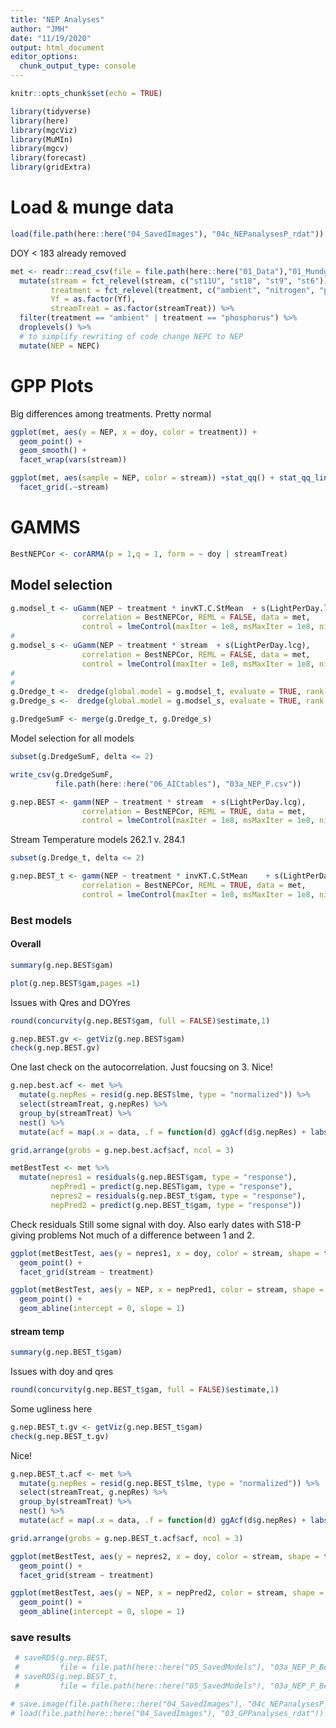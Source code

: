 ```yaml
---
title: "NEP Analyses"
author: "JMH"
date: "11/19/2020"
output: html_document
editor_options: 
  chunk_output_type: console
---
```


```r
knitr::opts_chunk$set(echo = TRUE)
```

```r
library(tidyverse)
library(here)
library(mgcViz)
library(MuMIn)
library(mgcv)
library(forecast)
library(gridExtra)
```

# Load & munge data
```r
load(file.path(here::here("04_SavedImages"), "04c_NEPanalysesP_rdat"))
```


DOY < 183 already removed
```r
met <- readr::read_csv(file = file.path(here::here("01_Data"),"01_MundgedMetabDat.csv")) %>% 
  mutate(stream = fct_relevel(stream, c("st11U", "st18", "st9", "st6")),
         treatment = fct_relevel(treatment, c("ambient", "nitrogen", "phosphorus")),
         Yf = as.factor(Yf),
         streamTreat = as.factor(streamTreat)) %>% 
  filter(treatment == "ambient" | treatment == "phosphorus") %>% 
  droplevels() %>% 
  # to simplify rewriting of code change NEPC to NEP
  mutate(NEP = NEPC)
```

# GPP Plots
Big differences among treatments. Pretty normal
```r
ggplot(met, aes(y = NEP, x = doy, color = treatment)) +
  geom_point() +
  geom_smooth() +
  facet_wrap(vars(stream))
```

```r
ggplot(met, aes(sample = NEP, color = stream)) +stat_qq() + stat_qq_line() +
  facet_grid(.~stream)
```

# GAMMS

```r
BestNEPCor <- corARMA(p = 1,q = 1, form = ~ doy | streamTreat)
```



## Model selection
```r
g.modsel_t <- uGamm(NEP ~ treatment * invKT.C.StMean  + s(LightPerDay.lcg),
                correlation = BestNEPCor, REML = FALSE, data = met,
                control = lmeControl(maxIter = 1e8, msMaxIter = 1e8, niterEM = 1000), class = "gamm")
# 
g.modsel_s <- uGamm(NEP ~ treatment * stream  + s(LightPerDay.lcg),
                correlation = BestNEPCor, REML = FALSE, data = met,
                control = lmeControl(maxIter = 1e8, msMaxIter = 1e8, niterEM = 1000), class = "gamm")
# 
# 
g.Dredge_t <-  dredge(global.model = g.modsel_t, evaluate = TRUE, rank = AICc)
g.Dredge_s <-  dredge(global.model = g.modsel_s, evaluate = TRUE, rank = AICc)

```


```r
g.DredgeSumF <- merge(g.Dredge_t, g.Dredge_s)
```




Model selection for all models
```r
subset(g.DredgeSumF, delta <= 2)
```

```r
write_csv(g.DredgeSumF,
          file.path(here::here("06_AICtables"), "03a_NEP_P.csv"))
```



```r
g.nep.BEST <- gamm(NEP ~ treatment * stream  + s(LightPerDay.lcg),
                correlation = BestNEPCor, REML = TRUE, data = met,
                control = lmeControl(maxIter = 1e8, msMaxIter = 1e8, niterEM = 1000))
```


Stream Temperature models
262.1 v. 284.1
```r
subset(g.Dredge_t, delta <= 2)
```


```r
g.nep.BEST_t <- gamm(NEP ~ treatment * invKT.C.StMean    + s(LightPerDay.lcg),
                correlation = BestNEPCor, REML = TRUE, data = met,
                control = lmeControl(maxIter = 1e8, msMaxIter = 1e8, niterEM = 1000))
```

### Best models
#### Overall
```r
summary(g.nep.BEST$gam)
```

```r
plot(g.nep.BEST$gam,pages =1)
```

Issues with Qres and DOYres
```r
round(concurvity(g.nep.BEST$gam, full = FALSE)$estimate,1)
```

```r
g.nep.BEST.gv <- getViz(g.nep.BEST$gam)
check(g.nep.BEST.gv)
```



One last check on the autocorrelation. Just foucsing on 3. Nice!

```r
g.nep.best.acf <- met %>%
  mutate(g.nepRes = resid(g.nep.BEST$lme, type = "normalized")) %>%
  select(streamTreat, g.nepRes) %>%
  group_by(streamTreat) %>%
  nest() %>%
  mutate(acf = map(.x = data, .f = function(d) ggAcf(d$g.nepRes) + labs(title = streamTreat)))
```

```r
grid.arrange(grobs = g.nep.best.acf$acf, ncol = 3)
```


```r
metBestTest <- met %>% 
  mutate(nepres1 = residuals(g.nep.BEST$gam, type = "response"),
         nepPred1 = predict(g.nep.BEST$gam, type = "response"),
         nepres2 = residuals(g.nep.BEST_t$gam, type = "response"),
         nepPred2 = predict(g.nep.BEST_t$gam, type = "response"))
```


 Check residuals
Still some signal with doy. Also early dates with S18-P giving problems
Not much of a difference between 1 and 2.
```r
ggplot(metBestTest, aes(y = nepres1, x = doy, color = stream, shape = treatment)) +
  geom_point() +
  facet_grid(stream ~ treatment) 
```

```r
ggplot(metBestTest, aes(y = NEP, x = nepPred1, color = stream, shape = treatment)) +
  geom_point() +
  geom_abline(intercept = 0, slope = 1)
```


#### stream temp

```r
summary(g.nep.BEST_t$gam)
```

Issues with doy and qres
```r
round(concurvity(g.nep.BEST_t$gam, full = FALSE)$estimate,1)
```


Some ugliness here
```r
g.nep.BEST_t.gv <- getViz(g.nep.BEST_t$gam)
check(g.nep.BEST_t.gv)
```

Nice!
```r
g.nep.BEST_t.acf <- met %>% 
  mutate(g.nepRes = resid(g.nep.BEST_t$lme, type = "normalized")) %>% 
  select(streamTreat, g.nepRes) %>% 
  group_by(streamTreat) %>% 
  nest() %>% 
  mutate(acf = map(.x = data, .f = function(d) ggAcf(d$g.nepRes) + labs(title = streamTreat)))
```

```r
grid.arrange(grobs = g.nep.BEST_t.acf$acf, ncol = 3)
```

```r
ggplot(metBestTest, aes(y = nepres2, x = doy, color = stream, shape = treatment)) +
  geom_point() +
  facet_grid(stream ~ treatment) 
```


```r
ggplot(metBestTest, aes(y = NEP, x = nepPred2, color = stream, shape = treatment)) +
  geom_point() +
  geom_abline(intercept = 0, slope = 1)
```




### save results
```r
 # saveRDS(g.nep.BEST,
 #         file = file.path(here::here("05_SavedModels"), "03a_NEP_P_Best.rds"))
 # saveRDS(g.nep.BEST_t,
 #         file = file.path(here::here("05_SavedModels"), "03a_NEP_P_BestTemp.rds"))
```




```r
# save.image(file.path(here::here("04_SavedImages"), "04c_NEPanalysesP_rdat"))
# load(file.path(here::here("04_SavedImages"), "03_GPPanalyses_rdat"))
```

